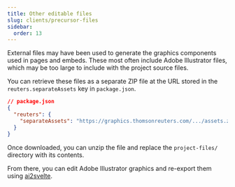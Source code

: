 ```yaml
---
title: Other editable files
slug: clients/precursor-files
sidebar:
  order: 13
---
```


External files may have been used to generate the graphics components used in pages and embeds. These most often include Adobe Illustrator files, which may be too large to include with the project source files.

You can retrieve these files as a separate ZIP file at the URL stored in the `reuters.separateAssets` key in `package.json`.

```json {4}
// package.json
{
  "reuters": {
    "separateAssets": "https://graphics.thomsonreuters.com/.../assets.zip"
  }
}
```

Once downloaded, you can unzip the file and replace the `project-files/` directory with its contents.

From there, you can edit Adobe Illustrator graphics and re-export them using [ai2svelte](/bluprint_graphics-kit/developers/adobe-illustrator-graphics/#ai2svelte).
